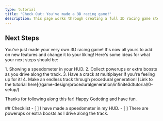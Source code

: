 ```yaml
---
type: tutorial
title: "Check Out: You've made a 3D racing game!"
description: This page works through creating a full 3D racing game step-by-step
---
```



## Next Steps

You've just made your very own 3D racing game! It's now all yours to add on new features and change it to your liking!
Here's some ideas for what your next steps should be:

<Steps>
1. Showing a speedometer in your HUD.
2. Collect powerups or extra boosts as you drive along the track.
3. Have a crack at multiplayer if you're feeling up for it!
4. Make an endless track through procedural generation! [Link to the tutorial here](/game-design/proceduralgeneration/infinite3dtutorial/0-setup/)
</Steps>

Thanks for following along this far! Happy Godoting and have fun.


<Box>
## Checklist
<Checklist>
- [ ] I have made a speedometer in my HUD.
- [ ] There are powerups or extra boosts as I drive along the track.
</Checklist>
</Box>
